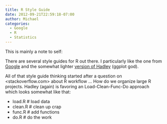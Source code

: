 ```yaml
---
title: R Style Guide
date: 2012-09-21T22:59:18-07:00
author: Michael
categories:
  - Google
  - R
  - Statistics
---
```

This is mainly a note to self:

There are several style guides for R out there. I particularly like the one from [Google](https://google.github.io/styleguide/Rguide.xml "Google R Style Guide") and the somewhat lighter [version of Hadley](http://stat405.had.co.nz/r-style.html) (ggplot god).

All of that style guide thinking started after a question on <stackoverflow.com> about R workflow &#8230; How do we organize large R projects. Hadley (again) is favoring an Load-Clean-Func-Do approach which looks somewhat like that:

  * load.R # load data
  * clean.R # clean up crap
  * func.R # add functions
  * do.R # do the work
